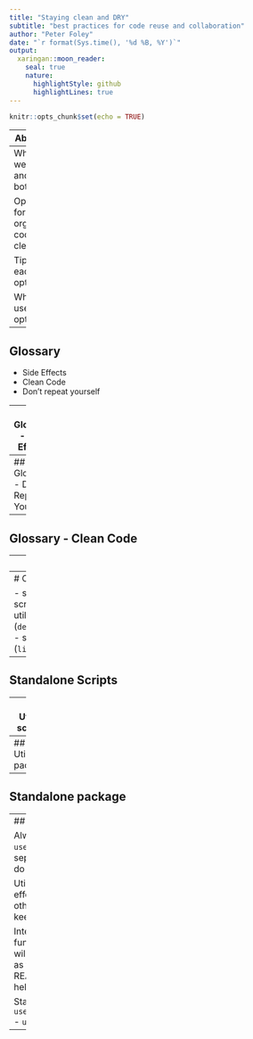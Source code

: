 ```yaml
---
title: "Staying clean and DRY"
subtitle: "best practices for code reuse and collaboration"
author: "Peter Foley"
date: "`r format(Sys.time(), '%d %B, %Y')`"
output:
  xaringan::moon_reader:
    seal: true
    nature:
      highlightStyle: github
      highlightLines: true
---
```


```r
knitr::opts_chunk$set(echo = TRUE)
```


---
About me

---
What are we doing and why bother

Options for organizing code cleanly

Tips for each option

When to use each option

---
## Glossary

- Side Effects
- Clean Code
- Don't repeat yourself

---
## Glossary - Side Effects

> change something that you weren't passed and don't return

```r
coffee_pot <- make_a_pot(cups=12)
```

You can do these things without side effects:
```r
temp <- measure_temperature(coffee_pot)
filled_cup <- fill(from = coffee_pot, to = cup)
```

This has a side effect!:
```r
*pour_on_floor(from = coffee_pot)
```

---
## Glossary - Don't Repeat Yourself


---
## Glossary - Clean Code




---
## Why bother?

- If any of these apply to you:
  - You can't remember everything perfectly forever
  - Other people don't know what you know
  - You sometimes make mistakes and want to fix them

> Reading code is harder than writing it

---
# Options for organizing code

- standalone scripts
- utility scripts (`source("utils.R")`)
- utility package (`devtools::load_all("utils_pkg")`)
- standalone package (`library(package)`)

---
## Standalone Scripts




---
## Utility scripts


---
## Utility package


---
## Standalone package



---
## Tips

Always helpful:
  - `usethis::use_git`
  - separate "define how to do X" from "do X"

Utility scripts:
  - no side effects
  - don't source other utility scripts -- keep it flat

Internal packages:
  - function documentation will show up in rstudio as tooltips
  - README.md can be helpful 

Standalone packages:
  - `usethis::use_testthat()`
  - `usethis::use_travis()`
  - 

